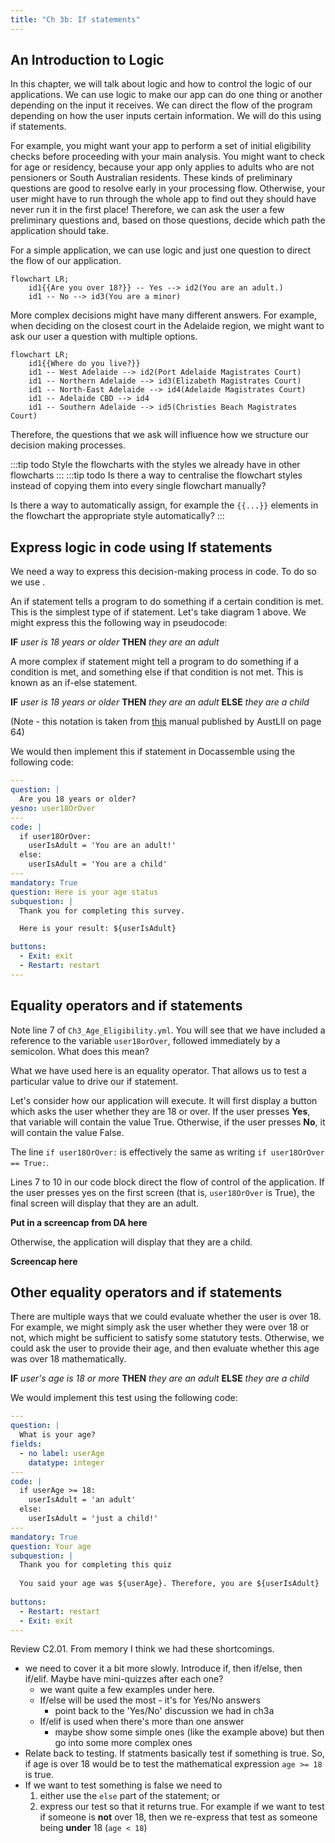 ```yaml
---
title: "Ch 3b: If statements"
---
```


## An Introduction to Logic
In this chapter, we will talk about logic and how to control the logic of our applications. We can use logic to make our app can do one thing or another depending on the input it receives. We can direct the flow of the program depending on how the user inputs certain information. We will do this using if statements.

For example, you might want your app to perform a set of initial eligibility checks before proceeding with your main analysis. You might want to check for age or residency, because your app only applies to adults who are not pensioners or South Australian residents. These kinds of preliminary questions are good to resolve early in your processing flow. Otherwise, your user might have to run through the whole app to find out they should have never run it in the first place! Therefore, we can ask the user a few preliminary questions and, based on those questions, decide which path the application should take. 

For a simple application, we can use logic and just one question to direct the flow of our application.
```mermaid
flowchart LR;
    id1{{Are you over 18?}} -- Yes --> id2(You are an adult.)
    id1 -- No --> id3(You are a minor)
```
More complex decisions might have many different answers.  For example, when deciding on the closest court in the Adelaide region, we might want to ask our user a question with multiple options.
```mermaid
flowchart LR;
    id1{{Where do you live?}}
    id1 -- West Adelaide --> id2(Port Adelaide Magistrates Court)
    id1 -- Northern Adelaide --> id3(Elizabeth Magistrates Court)
    id1 -- North-East Adelaide --> id4(Adelaide Magistrates Court)
    id1 -- Adelaide CBD --> id4
    id1 -- Southern Adelaide --> id5(Christies Beach Magistrates Court)
```

Therefore, the questions that we ask will influence how we structure our decision making processes. 

:::tip todo
Style the flowcharts with the styles we already have in other flowcharts
:::
:::tip todo
Is there a way to centralise the flowchart styles instead of copying them into
every single flowchart manually?

Is there a way to automatically assign, for example the `{{...}}` elements in the 
flowchart the appropriate style automatically?
:::

## Express logic in code using If statements
We need a way to express this decision-making process in code.  To do so we use  <DisplayGlossaryItem item='ifstatement' plural />.

An if statement tells a program to do something if a certain condition is met. This is the simplest type of if statement. Let's take diagram 1 above. We might express this the following way in pseudocode:

**IF** *user is 18 years or older* **THEN** *they are an adult*

A more complex if statement might tell a program to do something if a condition is met, and something else if that condition is not met. This is known as an if-else statement.

**IF** *user is 18 years or older* **THEN** *they are an adult* **ELSE** *they are a child*

(Note - this notation is taken from [this](https://austlii.community/foswiki/pub/DataLex/WebHome/ys-manual.pdf?_t=1700718132) manual published by AustLII on page 64)

We would then implement this if statement in Docassemble using the following code:

```yaml showLineNumbers title="Ch3_Age_Eligibility.yml" showLineNumbers
---
question: |
  Are you 18 years or older?
yesno: user18OrOver
---
code: |
  if user18OrOver:
    userIsAdult = 'You are an adult!'
  else:
    userIsAdult = 'You are a child'
---
mandatory: True
question: Here is your age status
subquestion: |
  Thank you for completing this survey.

  Here is your result: ${userIsAdult}

buttons:
  - Exit: exit
  - Restart: restart
---
```

## Equality operators and if statements

Note line 7 of ```Ch3_Age_Eligibility.yml```. You will see that we have included a reference to the variable ```user18orOver```, followed immediately by a semicolon. What does this mean?

What we have used here is an equality operator. That allows us to test a particular value to drive our if statement.

Let's consider how our application will execute. It will first display a button which asks the user whether they are 18 or over. If the user presses **Yes**, that variable will contain the value True. Otherwise, if the user presses **No**, it will contain the value False. 

The line ```if user18OrOver:``` is effectively the same as writing ```if user18OrOver == True:```. 

Lines 7 to 10 in our code block direct the flow of control of the application. If the user presses yes on the first screen (that is, ```user18OrOver``` is True), the final screen will display that they are an adult.

**Put in a screencap from DA here**

Otherwise, the application will display that they are a child.

**Screencap here**

## Other equality operators and if statements

There are multiple ways that we could evaluate whether the user is over 18. For example, we might simply ask the user whether they were over 18 or not, which might be sufficient to satisfy some statutory tests. Otherwise, we could ask the user to provide their age, and then evaluate whether this age was over 18 mathematically. 

**IF** *user's age is 18 or more* **THEN** *they are an adult* **ELSE** *they are a child*

We would implement this test using the following code:

```yaml showLineNumbers title="Ch3_Age_Eligibility_Numbers.yml" showLineNumbers
---
question: |
  What is your age?
fields:
  - no label: userAge
    datatype: integer
---
code: |
  if userAge >= 18:
    userIsAdult = 'an adult'
  else:
    userIsAdult = 'just a child!'
---
mandatory: True
question: Your age
subquestion: |
  Thank you for completing this quiz
  
  You said your age was ${userAge}. Therefore, you are ${userIsAdult}
  
buttons:
  - Restart: restart
  - Exit: exit
---
```



Review C2.01.  From memory I think we had these shortcomings.
- we need to cover it a bit more slowly.  Introduce if, then if/else, then if/elif.  Maybe have mini-quizzes after each one?
    - we want quite a few examples under here.
    - If/else will be used the most - it's for Yes/No answers
        - point back to the 'Yes/No' discussion we had in ch3a
    - If/elif is used when there's more than one answer
        - maybe show some simple ones (like the example above) but then go into some more complex ones
- Relate back to testing.  If statments basically test if something is true.  So, if age is over 18 would be to test the mathematical expression `age >= 18` is true.
- If we want to test something is false we need to
    1. either use the `else` part of the statement; or
    2. express our test so that it returns true.  For example if we want to test if someone is **not** over 18, then we re-express that test as someone being **under** 18 (`age < 18`)